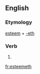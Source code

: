 ==English==

===Etymology===
[[esteem]] + [[-eth]]

===Verb===
{{en-verb form}}

# {{en-archaic third-person singular of|esteem}}

[[fr:esteemeth]]